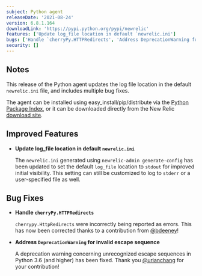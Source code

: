 ```yaml
---
subject: Python agent
releaseDate: '2021-08-24'
version: 6.8.1.164
downloadLink: 'https://pypi.python.org/pypi/newrelic'
features: ['Update log_file location in default `newrelic.ini']
bugs: ['Handle `cherryPy.HTTPRedirects', 'Address DeprecationWarning for invalid escape sequence']
security: []
---
```


## Notes

This release of the Python agent updates the log file location in the default `newrelic.ini` file, and includes multiple bug fixes.

The agent can be installed using easy_install/pip/distribute via the [Python Package Index](https://pypi.python.org/pypi/newrelic), or it can be downloaded directly from the New Relic [download site](https://download.newrelic.com/python_agent/release).

## Improved Features

* **Update log_file location in default `newrelic.ini`**

  The `newrelic.ini` generated using `newrelic-admin generate-config` has been updated to set the default `log_file` location to `stdout` for improved initial visibility. This setting can still be customized to log to `stderr` or a user-specified file as well.

## Bug Fixes

* **Handle `cherryPy.HTTPRedirects`**

  `cherrypy.HttpRedirects` were incorrectly being reported as errors. This has now been corrected thanks to a contribution from [@bdeeney](https://github.com/bdeeney)!

* **Address `DeprecationWarning` for invalid escape sequence**

  A deprecation warning concerning unrecognized escape sequences in Python 3.6 (and higher) has been fixed. Thank you [@urianchang](https://github.com/urianchang) for your contribution!
